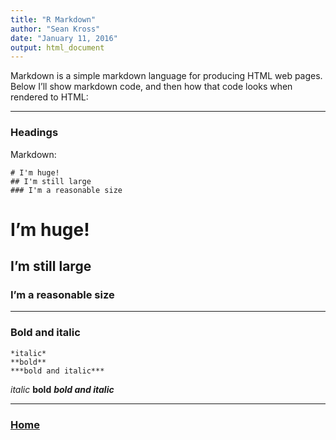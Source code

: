 ```yaml
---
title: "R Markdown"
author: "Sean Kross"
date: "January 11, 2016"
output: html_document
---
```


Markdown is a simple markdown language for producing HTML web pages. Below I'll
show markdown code, and then how that code looks when rendered to HTML:

---

### Headings

Markdown:

```
# I'm huge!
## I'm still large
### I'm a reasonable size
```

# I'm huge!
## I'm still large
### I'm a reasonable size

---

### Bold and italic

```
*italic*
**bold**
***bold and italic***
```

*italic*
**bold**
***bold and italic***

---

### [Home](index.html)